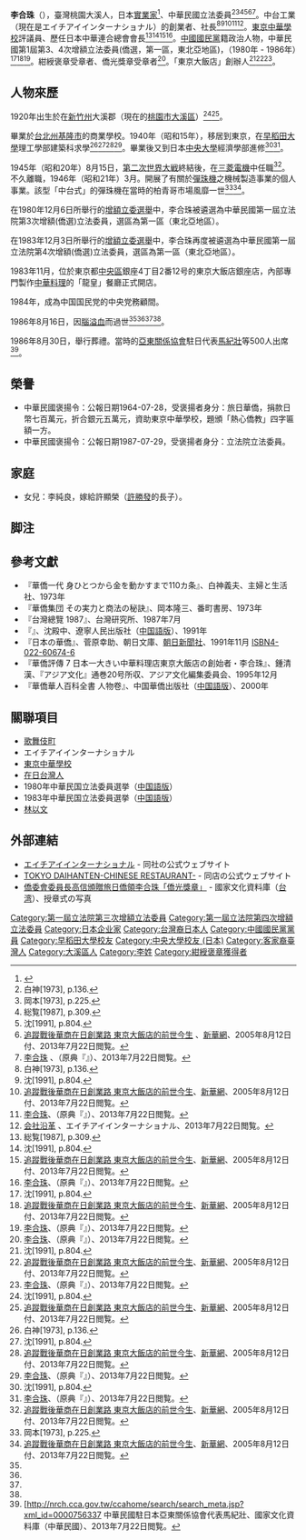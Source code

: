 '''李合珠'''（{{bd|1920年||1986年|8月16日}}），臺灣桃園大溪人，日本[[實業家|實業家]]<ref>{{Cite web|title=孙子兵法全球行:《孙子兵法》成日本华侨生财之道-新闻频道-和讯网|url=http://news.hexun.com/2011-06-01/130155629.html|accessdate=2019-09-17|work=news.hexun.com}}</ref>、中華民國立法委員<ref name="白神136">白神[1973], p.136.</ref><ref name="岡本225">岡本[1973], p.225.</ref><ref name="総覧309">総覧[1987], p.309.</ref><ref name="沈804">沈[1991], p.804.</ref><ref name="新華">[http://news.xinhuanet.com/overseas/2005-08/12/content_3343395.htm 追蹤戰後華商在日創業路 東京大飯店的前世今生] {{Wayback|url=http://news.xinhuanet.com/overseas/2005-08/12/content_3343395.htm |date=20170305061800 }}、[[新华社|新華網]]、2005年8月12日付、2013年7月22日閲覧。</ref><ref name="僑郷">[http://www.chnqxw.com/2011/0512/3488.html 李合珠] {{Wayback|url=http://www.chnqxw.com/2011/0512/3488.html |date=20190608141746 }}、{{Lang|zh|中华侨乡网}}（原典『{{Lang|zh|华侨华人百科全书 人物卷}}』）、2013年7月22日閲覧。</ref>。中台工業（現在是エイチアイインターナショナル）的創業者、社長<ref name="白神136">白神[1973], p.136.</ref><ref name="沈804">沈[1991], p.804.</ref><ref name="新華">[http://news.xinhuanet.com/overseas/2005-08/12/content_3343395.htm 追蹤戰後華商在日創業路 東京大飯店的前世今生]、[[新华社|新華網]]、2005年8月12日付、2013年7月22日閲覧。</ref><ref name="僑郷">[http://www.chnqxw.com/2011/0512/3488.html 李合珠]{{dead link|date=2018年1月 |bot=InternetArchiveBot |fix-attempted=yes }}、{{Lang|zh|中华侨乡网}}（原典『{{Lang|zh|华侨华人百科全书 人物卷}}』）、2013年7月22日閲覧。</ref><ref name="hi_沿革">[http://www.higroup.jp/corporate/history.html 会社沿革] {{webarchive|url=https://web.archive.org/web/20130205023627/http://www.higroup.jp/corporate/history.html |date=2013-02-05 }}、エイチアイインターナショナル、2013年7月22日閲覧。</ref>。[[東京中華學校|東京中華學校]]評議員、歷任日本中華連合總會會長<ref name="総覧309">総覧[1987], p.309.</ref><ref name="沈804">沈[1991], p.804.</ref><ref name="新華">[http://news.xinhuanet.com/overseas/2005-08/12/content_3343395.htm 追蹤戰後華商在日創業路 東京大飯店的前世今生]、[[新华社|新華網]]、2005年8月12日付、2013年7月22日閲覧。</ref><ref name="僑郷">[http://www.chnqxw.com/2011/0512/3488.html 李合珠]{{dead link|date=2018年1月 |bot=InternetArchiveBot |fix-attempted=yes }}、{{Lang|zh|中华侨乡网}}（原典『{{Lang|zh|华侨华人百科全书 人物卷}}』）、2013年7月22日閲覧。</ref>。[[中國國民黨|中國國民黨]]籍政治人物，中華民國第1屆第3、4次增額立法委員(僑選，第一區，東北亞地區)，（1980年 - 1986年）<ref name="沈804">沈[1991], p.804.</ref><ref name="新華">[http://news.xinhuanet.com/overseas/2005-08/12/content_3343395.htm 追蹤戰後華商在日創業路 東京大飯店的前世今生]、[[新华社|新華網]]、2005年8月12日付、2013年7月22日閲覧。</ref><ref name="僑郷">[http://www.chnqxw.com/2011/0512/3488.html 李合珠]{{dead link|date=2018年1月 |bot=InternetArchiveBot |fix-attempted=yes }}、{{Lang|zh|中华侨乡网}}（原典『{{Lang|zh|华侨华人百科全书 人物卷}}』）、2013年7月22日閲覧。</ref>。紺綬褒章受章者、僑光獎章受章者<ref name="僑郷">[http://www.chnqxw.com/2011/0512/3488.html 李合珠]{{dead link|date=2018年1月 |bot=InternetArchiveBot |fix-attempted=yes }}、{{Lang|zh|中华侨乡网}}（原典『{{Lang|zh|华侨华人百科全书 人物卷}}』）、2013年7月22日閲覧。</ref>。「東京大飯店」創辦人<ref name="沈804">沈[1991], p.804.</ref><ref name="新華">[http://news.xinhuanet.com/overseas/2005-08/12/content_3343395.htm 追蹤戰後華商在日創業路 東京大飯店的前世今生]、[[新华社|新華網]]、2005年8月12日付、2013年7月22日閲覧。</ref><ref name="僑郷">[http://www.chnqxw.com/2011/0512/3488.html 李合珠]{{dead link|date=2018年1月 |bot=InternetArchiveBot |fix-attempted=yes }}、{{Lang|zh|中华侨乡网}}（原典『{{Lang|zh|华侨华人百科全书 人物卷}}』）、2013年7月22日閲覧。</ref>。

== 人物來歷 ==
1920年出生於在[[新竹州|新竹州]]大溪郡（現在的[[桃園市|桃園市]][[大溪區|大溪區]]）<ref name="沈804">沈[1991], p.804.</ref><ref name="新華">[http://news.xinhuanet.com/overseas/2005-08/12/content_3343395.htm 追蹤戰後華商在日創業路 東京大飯店的前世今生]、[[新华社|新華網]]、2005年8月12日付、2013年7月22日閲覧。</ref>。

畢業於[[臺北州|台北州]][[基隆市|基隆市]]的商業學校。1940年（昭和15年），移居到東京，在[[早稻田大学|早稻田大學]]理工學部建築科求學<ref name="白神136">白神[1973], p.136.</ref><ref name="沈804">沈[1991], p.804.</ref><ref name="新華">[http://news.xinhuanet.com/overseas/2005-08/12/content_3343395.htm 追蹤戰後華商在日創業路 東京大飯店的前世今生]、[[新华社|新華網]]、2005年8月12日付、2013年7月22日閲覧。</ref><ref name="僑郷">[http://www.chnqxw.com/2011/0512/3488.html 李合珠]{{dead link|date=2018年1月 |bot=InternetArchiveBot |fix-attempted=yes }}、{{Lang|zh|中华侨乡网}}（原典『{{Lang|zh|华侨华人百科全书 人物卷}}』）、2013年7月22日閲覧。</ref>。畢業後又到日本[[中央大學_(日本)|中央大學]]經濟學部進修<ref name="沈804">沈[1991], p.804.</ref><ref name="僑郷">[http://www.chnqxw.com/2011/0512/3488.html 李合珠]{{dead link|date=2018年1月 |bot=InternetArchiveBot |fix-attempted=yes }}、{{Lang|zh|中华侨乡网}}（原典『{{Lang|zh|华侨华人百科全书 人物卷}}』）、2013年7月22日閲覧。</ref>。

1945年（昭和20年）8月15日，[[第二次世界大战|第二次世界大戦]]終結後，在[[三菱电机|三菱電機]]中任職<ref name="新華">[http://news.xinhuanet.com/overseas/2005-08/12/content_3343395.htm 追蹤戰後華商在日創業路 東京大飯店的前世今生]、[[新华社|新華網]]、2005年8月12日付、2013年7月22日閲覧。</ref>。不久離職，1946年（昭和21年）3月。開展了有關於[[彈珠機|彈珠機]]之機械製造事業的個人事業。該型「中台式」的彈珠機在當時的柏青哥市場風靡一世<ref name="岡本225">岡本[1973], p.225.</ref><ref name="新華">[http://news.xinhuanet.com/overseas/2005-08/12/content_3343395.htm 追蹤戰後華商在日創業路 東京大飯店的前世今生]、[[新华社|新華網]]、2005年8月12日付、2013年7月22日閲覧。</ref>。</div>

在1980年12月6日所舉行的[[1980年中華民國立法委員選舉|增額立委選舉]]中，李合珠被遴選為中華民國第一屆立法院第3次增額(僑選)立法委員，選區為第一區（東北亞地區）。

在1983年12月3日所舉行的[[1983年中華民國立法委員選舉|增額立委選舉]]中，李合珠再度被遴選為中華民國第一屆立法院第4次增額(僑選)立法委員，選區為第一區（東北亞地區）。

1983年11月，位於東京都[[中央區_(東京都)|中央區]]銀座4丁目2番12号的東京大飯店銀座店，內部專門製作[[中華料理|中華料理]]的「龍皇」餐廳正式開店。

1984年，成為中国国民党的中央党務顧間。

1986年8月16日，因[[腦溢血|腦溢血]]而過世<ref name="総覧309" /><ref name="沈804" /><ref name="新華" /><ref name="僑郷" />。

1986年8月30日，舉行葬禮。當時的[[亞東關係協會|亞東關係協會]]駐日代表[[馬紀壯|馬紀壯]]等500人出席<ref>[http://nrch.cca.gov.tw/ccahome/search/search_meta.jsp?xml_id=0000756337{{dead link|date=2018年1月 |bot=InternetArchiveBot |fix-attempted=yes }} 中華民國駐日本亞東關係協會代表馬紀壯、國家文化資料庫（中華民國）、2013年7月22日閲覧。</ref>。

==榮譽==
{{main|褒揚令列表}}
*中華民國褒揚令：公報日期1964-07-28，受褒揚者身分：旅日華僑，捐款日幣七百萬元，折合銀元五萬元，資助東京中華學校，題頒「熱心僑教」四字匾額一方。
*中華民國褒揚令：公報日期1987-07-29，受褒揚者身分：立法院立法委員。

==家庭==
*女兒：李純良，嫁給許顯榮（[[許勝發|許勝發]]的長子）。

== 脚注 ==
{{Reflist}}

== 參考文獻 ==
* 『華僑一代 身ひとつから金を動かすまで110カ条』、白神義夫、主婦と生活社、1973年
* 『華僑集団 その実力と商法の秘訣』、岡本隆三、番町書房、1973年
* 『台灣總覽 1987』、台灣研究所、1987年7月
* 『{{Lang|zh|中日交流史中的华侨}}』、沈殿中、<span title="リンク先の項目はまだありません。新規の執筆や、他言語版からの翻訳が望まれます。">遼寧人民出版社（[[cmn:辽宁人民出版社|中国語版]]）</span><span title="リンク先の項目はまだありません。新規の執筆や、他言語版からの翻訳が望まれます。"></span>、1991年
* 『日本の華僑』、菅原幸助、朝日文庫、[[朝日新闻社|朝日新聞社]]、1991年11月 [[Special:BookSources/4-022-60674-6|ISBN4-022-60674-6]]
* 『華僑評傳 7 日本一大きい中華料理店東京大飯店の創始者・李合珠』、鍾清漢、『アジア文化』通巻20号所収、アジア文化編集委員会、1995年12月
* 『華僑華人百科全書 人物卷』、<span title="リンク先の項目はまだありません。新規の執筆や、他言語版からの翻訳が望まれます。">中国華僑出版社（[[cmn:中国华侨出版社|中国語版]]）</span><span title="リンク先の項目はまだありません。新規の執筆や、他言語版からの翻訳が望まれます。"></span>、2000年

== 關聯項目 ==
* [[歌舞伎町|歌舞伎町]]
* エイチアイインターナショナル
* [[東京中華學校|東京中華學校]]
* [[在日臺灣人|在日台灣人]]
* <span title="リンク先の項目はまだありません。新規の執筆や、他言語版からの翻訳が望まれます。">1980年中華民国立法委員選挙（[[cmn:1980年中華民國立法委員選舉|中国語版]]）</span><span title="リンク先の項目はまだありません。新規の執筆や、他言語版からの翻訳が望まれます。"></span>
* <span title="リンク先の項目はまだありません。新規の執筆や、他言語版からの翻訳が望まれます。">1983年中華民国立法委員選挙（[[cmn:1983年中華民國立法委員選舉|中国語版]]）</span><span title="リンク先の項目はまだありません。新規の執筆や、他言語版からの翻訳が望まれます。"></span>
* [[林以文|林以文]]

== 外部連結 ==
* [http://www.higroup.jp/ エイチアイインターナショナル] {{Wayback|url=http://www.higroup.jp/ |date=20190626035703 }} - 同社の公式ウェブサイト
* [https://web.archive.org/web/20151118195629/http://tokyodaihanten.com/ TOKYO DAIHANTEN-CHINESE RESTAURANT-] - 同店の公式ウェブサイト
* [http://nrch.cca.gov.tw/ccahome/search/search_meta.jsp?xml_id=0005903383 僑委會委員長高信頒贈旅日僑領李合珠「僑光獎章」]{{dead link|date=2018年1月 |bot=InternetArchiveBot |fix-attempted=yes }} - 國家文化資料庫（[[臺灣|台湾]]）、授章式の写真

{{中華民國第一屆第三次增額立法委員}}
{{中華民國第一屆第四次增額立法委員}}

{{DEFAULTSORT:Li}}
[[Category:第一屆立法院第三次增額立法委員|Category:第一屆立法院第三次增額立法委員]]
[[Category:第一屆立法院第四次增額立法委員|Category:第一屆立法院第四次增額立法委員]]
[[Category:日本企业家|Category:日本企业家]]
[[Category:台灣裔日本人|Category:台灣裔日本人]]
[[Category:中國國民黨黨員|Category:中國國民黨黨員]]
[[Category:早稻田大學校友|Category:早稻田大學校友]]
[[Category:中央大學校友_(日本)|Category:中央大學校友 (日本)]]
[[Category:客家裔臺灣人|Category:客家裔臺灣人]]
[[Category:大溪區人|Category:大溪區人]]
[[Category:李姓|Category:李姓]]
[[Category:紺綬褒章獲得者|Category:紺綬褒章獲得者]]